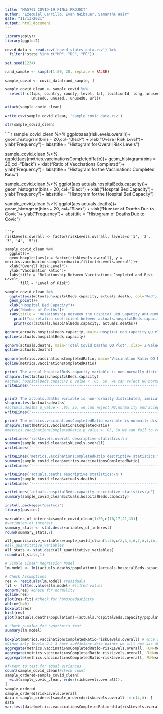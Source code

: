 ---
title: "MA5701 COVID-19 FINAL PROJECT"
author: "Ezequiel Carrillo, Evan Neibauer, Samantha Hair"
date: "11/13/2021"
output: html_document
---

```{r setup}
library(dplyr)
library(ggplot2)
```


```{r Load Data}
covid_data <- read.csv('covid_states_data.csv') %>% 
  filter(!state %in% c("MP", "DC", "PR"))
```

```{r Random Selection}
set.seed(1234) 

rand_sample <- sample(1:50, 20, replace = FALSE)
```

```{r Subset Data}
sample_covid <- covid_data[rand_sample, ]
```

```{r Clean Data}
sample_covid_clean <- sample_covid %>% 
  select(-c(fips, country, county, level, lat, locationId, long, unused1, unused2, unused3, unused4, unused5, 
            unused6, unused7, unused8, url))

attach(sample_covid_clean)
```

```{r Write cleaned sample population .csv}
write.csv(sample_covid_clean, 'sample_covid_data.csv')
```

```{r Display Data Sample Structure }
str(sample_covid_clean)

```

````{r Histograms of each variable}
sample_covid_clean %>% 
  ggplot(aes(riskLevels.overall))+
  geom_histogram(bins = 20,col="Black") +
  xlab("Overall Risk Level")+
  ylab("Frequency")+
  labs(title = "Histogram for Overall Risk Levels")

sample_covid_clean %>% 
  ggplot(aes(metrics.vaccinationsCompletedRatio))+
  geom_histogram(bins = 20,col="Black") +
  xlab("Ratio of Vaccinations Completed")+
  ylab("Frequency")+
  labs(title = "Histogram for the Vaccinations Completed Ratio") 

sample_covid_clean %>% 
  ggplot(aes(actuals.hospitalBeds.capacity))+
  geom_histogram(bins = 20, col="Black") +
  xlab("Hospital Bed Capacity")+
  ylab("Frequency")+
  labs(title = "Histogram for the Hospital Bed Capacity")

sample_covid_clean %>% 
  ggplot(aes(actuals.deaths))+
  geom_histogram(bins = 20, col="Black") +
  xlab("Number of Deaths Due to Covid")+
  ylab("Frequency")+
  labs(title = "Histogram of Deaths Due to Covid")
```

```{r Box Plot}
riskLevels.overall <- factor(riskLevels.overall, levels=c('1', '2', '3', '4', '5'))

sample_covid_clean %>% 
  ggplot()+ 
  geom_boxplot(aes(x = factor(riskLevels.overall), y = metrics.vaccinationsCompletedRatio,fill=riskLevels.overall))+
  xlab("Overall Risk Level")+
  ylab("Vaccination Ratio")+
  labs(title = "Relationship Between Vaccinations Completed and Risk Level", 
       fill = "Level of Risk")
```

```{r Scatter Plot}
sample_covid_clean %>% 
  ggplot(aes(actuals.hospitalBeds.capacity, actuals.deaths, col='Red'))+
  geom_point()+
  xlab("Hospital Bed Capacity")+
  ylab("Number of Deaths")+
  labs(title = "Relationship Between the Hospital Bed Capacity and Number of Deaths")
    print("correlation coefficient between actuals.hospitalBeds.capacity and actuals.deaths:");
    print(cor(actuals.hospitalBeds.capacity, actuals.deaths)) 
```

```{r QQ Plots}
qqnorm(actuals.hospitalBeds.capacity, main='Hospital Bed Capacity QQ Plot', xlab='Z-Value', ylab='Bed Capacity', col='Blue')
qqline(actuals.hospitalBeds.capacity)

qqnorm(actuals.deaths, main='Total Covid Deaths QQ Plot', xlab='Z-Value', ylab='Deaths',  col='Blue')
qqline(actuals.deaths)

qqnorm(metrics.vaccinationsCompletedRatio, main='Vaccination Ratio QQ Plot', xlab='Z-Value', ylab='Vaccination Ratio',  col='Blue')
qqline(metrics.vaccinationsCompletedRatio)
```

```{r Shapiro Tests for Normality}
print('The actual.hospitalBeds.capacity variable is non-normally distributed, indicated by the QQ plot and the results of the Shapiro-Wilk test')
shapiro.test(actuals.hospitalBeds.capacity)
#actual.hospitalBeds.capacity p_value < .05, So, we can reject H0;normality and accept HA; non-normal distribution
writeLines('------------------------------------------------------------------------------------------------------------\n')


print('The actuals.deaths variable is non-normally distributed, indicated by the QQ plot and the results of the Shapiro-Wilk test')
shapiro.test(actuals.deaths)
#actuals.deaths p_value < .05, So, we can reject H0;normality and accept HA; non-normal distribution
writeLines('------------------------------------------------------------------------------------------------------------\n')

print('The metrics.vaccinationsCompletedRatio variable is normally distributed, indicated by the QQ plot and the results of the Shapiro-Wilk test')
shapiro.test(metrics.vaccinationsCompletedRatio)
#metrics.vaccinationsCompletedRatio p_value > .05, So we can fail to reject H0; normal distribution
```

```{r Summary Statistics}
writeLines('riskLevels.overall descriptive statistics:\n')
summary(sample_covid_clean$riskLevels.overall)
writeLines('------------------------------------------------------------------------------------------------------------\n')

writeLines('metrics.vaccinationsCompletedRatio descriptive statistics:\n')
summary(sample_covid_clean$metrics.vaccinationsCompletedRatio)
writeLines('------------------------------------------------------------------------------------------------------------\n')

writeLines('actuals.deaths descriptive statistics:\n')
summary(sample_covid_clean$actuals.deaths)
writeLines('------------------------------------------------------------------------------------------------------------\n')

writeLines('actuals.hospitalBeds.capacity descriptive statistics:\n')
summary(sample_covid_clean$actuals.hospitalBeds.capacity)
```
```{r Install pastec package}
install.packages("pastecs")
library(pastecs)
```
```{r More Summary Stats on Variables of Interest}
variables_of_interest=sample_covid_clean[1:20,c(10,17,21,33)]
#variables_of_interest
summary_stats <- stat.desc(variables_of_interest)
round(summary_stats,2)
```
```{r Summary Stats on All Quantitative Variables}
all_quantitative_variables=sample_covid_clean[1:20,c(2,3,5,6,7,8,9,10,11,12,13,14,15,16,17,18,19,20,21,22,23,24,25,26,27,28,29,30,32,33,34,35,36)]
#all_quantitative_variables
all_stats <- stat.desc(all_quantitative_variables)
round(all_stats,1)
```

```{r Simple Linear Regression}

# Simple Linear Regression Model
lm.model <- lm((actuals.deaths/population)~(actuals.hospitalBeds.capacity/population))

# Check Assumptions
res <- residuals(lm.model) #residuals
fit <- fitted.values(lm.model) #fitted values
qqnorm(res) #check for normality
qqline(res)
plot(res~fit) #check for homoscedasticity
abline(h=0)
boxplot(res)
hist(res)
plot((actuals.deaths/population)~(actuals.hospitalBeds.capacity/population)) #check if lm is appropriate

# Check p-value for hypothesis test
summary(lm.model)

```

```{r ANOVA check, aggregate functions on variables of interest}
boxplot(metrics.vaccinationsCompletedRatio~riskLevels.overall) # once again check box plots for a rough view of each risk level and its comparative completed vacciantion ratio
#Since only levels 2 & 3 have sufficient data points we will not use ANOVA
aggregate(metrics.vaccinationsCompletedRatio~riskLevels.overall, FUN=mean) #as we get a higher risk level, the ratio of vaccinated goes down
aggregate(metrics.vaccinationsCompletedRatio~riskLevels.overall, FUN=mean)[c(2,3),] #see avg vaccination ratio for risk levels 2,3 since these are the levels of interest
aggregate(metrics.vaccinationsCompletedRatio~riskLevels.overall, FUN=sd)[c(2,3),]
```

```{r paired t test}


#f-test to test for equal variances
count(sample_covid_clean)#check count
sample_ordered=sample_covid_clean[
  with(sample_covid_clean, order(riskLevels.overall)),
]
sample_ordered
sample_ordered$riskLevels.overall
data = sample_ordered[sample_ordered$riskLevels.overall != c(1,5), ]
data
var.test(data$metrics.vaccinationsCompletedRatio~data$riskLevels.overall, ratio=1, alternative = "two.sided")


```

